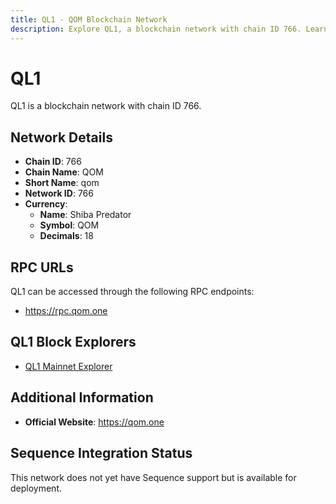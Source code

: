 ```yaml
--- 
title: QL1 - QOM Blockchain Network
description: Explore QL1, a blockchain network with chain ID 766. Learn about its native currency, Shiba Predator, and how to interact with the network.
---
```


# QL1

QL1 is a blockchain network with chain ID 766.

## Network Details

- **Chain ID**: 766
- **Chain Name**: QOM
- **Short Name**: qom
- **Network ID**: 766
- **Currency**: 
  - **Name**: Shiba Predator
  - **Symbol**: QOM
  - **Decimals**: 18

## RPC URLs

QL1 can be accessed through the following RPC endpoints:

- https://rpc.qom.one

## QL1 Block Explorers

- [QL1 Mainnet Explorer](https://mainnet.qom.one)

## Additional Information

- **Official Website**: https://qom.one

## Sequence Integration Status

This network does not yet have Sequence support but is available for deployment.
